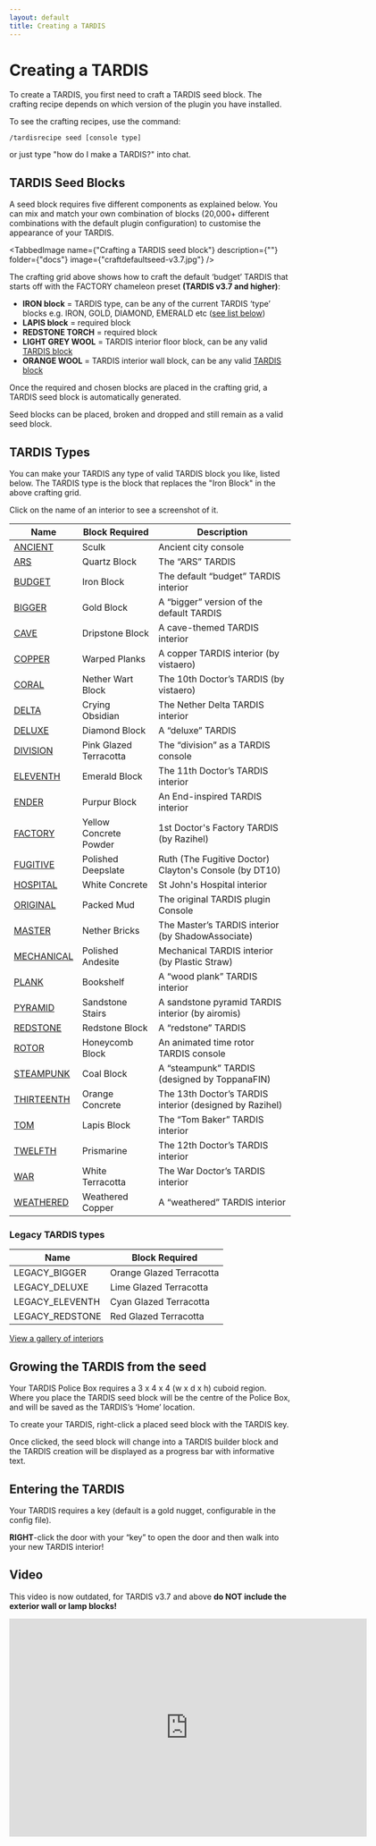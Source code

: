 ```yaml
---
layout: default
title: Creating a TARDIS
---
```



# Creating a TARDIS

To create a TARDIS, you first need to craft a TARDIS seed block. The crafting recipe depends on which version of the
plugin you have installed.

To see the crafting recipes, use the command:

`/tardisrecipe seed [console type]`

or just type "how do I make a TARDIS?" into chat.

## TARDIS Seed Blocks

A seed block requires five different components as explained below. You can mix and match your own combination of
blocks (20,000+ different combinations with the default plugin configuration) to customise the appearance of your
TARDIS.

<TabbedImage name={"Crafting a TARDIS seed block"} description={""} folder={"docs"} image={"craftdefaultseed-v3.7.jpg"} />

The crafting grid above shows how to craft the default ‘budget’ TARDIS that starts off with the FACTORY chameleon preset
**(TARDIS v3.7 and higher)**:

- **IRON block** = TARDIS type, can be any of the current TARDIS ‘type’ blocks e.g. IRON, GOLD, DIAMOND, EMERALD
  etc ([see list below](#tardis-types))
- **LAPIS block** = required block
- **REDSTONE TORCH** = required block
- **LIGHT GREY WOOL** = TARDIS interior floor block, can be any
  valid [TARDIS block](https://github.com/eccentricdevotion/TARDIS/blob/v4.0/src/main/resources/blocks.yml#L4-L182)
- **ORANGE WOOL** = TARDIS interior wall block, can be any
  valid [TARDIS block](https://github.com/eccentricdevotion/TARDIS/blob/v4.0/src/main/resources/blocks.yml#L4-L182)

Once the required and chosen blocks are placed in the crafting grid, a TARDIS seed block is automatically generated.

Seed blocks can be placed, broken and dropped and still remain as a valid seed block.

## TARDIS Types

You can make your TARDIS any type of valid TARDIS block you like, listed below.
The TARDIS type is the block that replaces the "Iron Block" in the above crafting grid.

Click on the name of an interior to see a screenshot of it.

| Name                                  | Block Required         | Description                                             |
|---------------------------------------|------------------------|---------------------------------------------------------|
| [ANCIENT](interiors#ancient)       | Sculk                  | Ancient city console                                    |
| [ARS](interiors#ars)               | Quartz Block           | The “ARS” TARDIS                                        |
| [BUDGET](interiors#budget)         | Iron Block             | The default “budget” TARDIS interior                    |
| [BIGGER](interiors#bigger)         | Gold Block             | A “bigger” version of the default TARDIS                |
| [CAVE](interiors#cave)             | Dripstone Block        | A cave-themed TARDIS interior                           |
| [COPPER](interiors#copper)         | Warped Planks          | A copper TARDIS interior (by vistaero)                  |
| [CORAL](interiors#coral)           | Nether Wart Block      | The 10th Doctor’s TARDIS (by vistaero)                  |
| [DELTA](interiors#delta)           | Crying Obsidian        | The Nether Delta TARDIS interior                        |
| [DELUXE](interiors#deluxe)         | Diamond Block          | A “deluxe” TARDIS                                       |
| [DIVISION](interiors#division)     | Pink Glazed Terracotta | The “division” as a TARDIS console                      |
| [ELEVENTH](interiors#eleventh)     | Emerald Block          | The 11th Doctor’s TARDIS interior                       |
| [ENDER](interiors#ender)           | Purpur Block           | An End-inspired TARDIS interior                         |
| [FACTORY](interiors#factory)       | Yellow Concrete Powder | 1st Doctor's Factory TARDIS (by Razihel)                |
| [FUGITIVE](interiors#fugitive)     | Polished Deepslate     | Ruth (The Fugitive Doctor) Clayton's Console (by DT10)  |
| [HOSPITAL](interiors#hospital)     | White Concrete         | St John's Hospital interior                             |
| [ORIGINAL](interiors#original)     | Packed Mud             | The original TARDIS plugin Console                      |
| [MASTER](interiors#master)         | Nether Bricks          | The Master’s TARDIS interior (by ShadowAssociate)       |
| [MECHANICAL](interiors#mechanical) | Polished Andesite      | Mechanical TARDIS interior (by Plastic Straw)           |
| [PLANK](interiors#plank)           | Bookshelf              | A “wood plank” TARDIS interior                          |
| [PYRAMID](interiors#pyramid)       | Sandstone Stairs       | A sandstone pyramid TARDIS interior (by airomis)        |
| [REDSTONE](interiors#redstone)     | Redstone Block         | A “redstone” TARDIS                                     |
| [ROTOR](interiors#rotor)           | Honeycomb Block        | An animated time rotor TARDIS console                   |
| [STEAMPUNK](interiors#steampunk)   | Coal Block             | A “steampunk” TARDIS (designed by ToppanaFIN)           |
| [THIRTEENTH](interiors#thirteenth) | Orange Concrete        | The 13th Doctor’s TARDIS interior (designed by Razihel) |
| [TOM](interiors#tom)               | Lapis Block            | The “Tom Baker” TARDIS interior                         |
| [TWELFTH](interiors#twelfth)       | Prismarine             | The 12th Doctor’s TARDIS interior                       |
| [WAR](interiors#war)               | White Terracotta       | The War Doctor’s TARDIS interior                        |
| [WEATHERED](interiors#weathered)   | Weathered Copper       | A “weathered” TARDIS interior                           |

### Legacy TARDIS types

| Name            | Block Required               |
|-----------------|------------------------------|
| LEGACY_BIGGER   | Orange Glazed Terracotta     |
| LEGACY_DELUXE   | Lime Glazed Terracotta       |
| LEGACY_ELEVENTH | Cyan Glazed Terracotta       |
| LEGACY_REDSTONE | Red Glazed Terracotta        |

[View a gallery of interiors](interiors)

## Growing the TARDIS from the seed

Your TARDIS Police Box requires a 3 x 4 x 4 (w x d x h) cuboid region. Where you place the TARDIS seed block will be the
centre of the Police Box, and will be saved as the TARDIS’s ‘Home’ location.

To create your TARDIS, right-click a placed seed block with the TARDIS key.

Once clicked, the seed block will change into a TARDIS builder block and the TARDIS creation will be displayed as a
progress bar with informative text.

## Entering the TARDIS

Your TARDIS requires a key (default is a gold nugget, configurable in the config file).

**RIGHT**-click the door with your “key” to open the door and then walk into your new TARDIS interior!

## Video

This video is now outdated, for TARDIS v3.7 and above **do NOT include the exterior wall or lamp blocks!**

<iframe src="https://player.vimeo.com/video/80702478?h=28012f5a60" width="640" height="390" frameBorder="0" allow="autoplay; fullscreen; picture-in-picture" allowFullScreen></iframe>